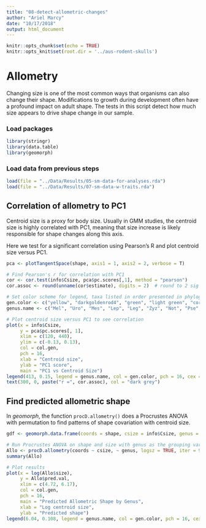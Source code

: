 ```yaml
---
title: "08-detect-allometric-changes"
author: "Ariel Marcy"
date: "10/17/2018"
output: html_document
---
```


```r
knitr::opts_chunk$set(echo = TRUE)
knitr::opts_knit$set(root.dir = '../aus-rodent-skulls')
```

# Allometry
Changing size is one of the most common ways that organisms can also change their shape. Modifications to growth during development often have a profound impact on adult shape. The tests in this script detect how much size appears to drive shape change in our sample. 

### Load packages
```r
library(stringr)
library(data.table)
library(geomorph)
```

### Load data from previous steps
```r
load(file = "../Data/Results/05-sm-data-for-analyses.rda")
load(file = "../Data/Results/07-sm-data-w-traits.rda")
```

## Correlation of allometry to PC1
Centroid size is a proxy for body size. Usually in GMM studies, the centroid size is highly correlated with PC1, meaning that size increase is likely responsible for shape changes along this axis.

Here we test for a significant correlation using Pearson's R and plot centroid size versus PC1.
```r
pca <- plotTangentSpace(shape, axis1 = 1, axis2 = 2, verbose = T)

# Find Pearson's r for correlation with PC1
cor <- cor.test(info$Csize, pca$pc.scores[,1], method = "pearson")
cor.assoc <- round(unname(cor$estimate), digits = 2)  # round to 2 sig figs

# Set color scheme for legend, taxa listed in order presented in phylogeny
gen.color <- c("yellow", "darkgoldenrod4", "green", "light green", "cornflowerblue", "light blue", "blue", "dark blue", "red", "orange", "magenta", "grey", "black")
genus.name <- c("Mel", "Uro", "Mes", "Lep", "Leg", "Zyz", "Not", "Pse", "Hyd", "Xer", "Pog", "Mus", "Rat")

# Plot centroid size versus PC1 to see correlation
plot(x = info$Csize, 
     y = pca$pc.scores[, 1], 
     xlim = c(120, 440), 
     ylim = c(-0.13, 0.13), 
     col = col.gen, 
     pch = 16, 
     xlab = "Centroid size", 
     ylab = "PC1 score", 
     main = "PC1 vs Centroid Size")
legend(413, 0.15, legend = genus.name, col = gen.color, pch = 16, cex = 0.78)
text(300, 0, paste("r =", cor.assoc), col = "dark grey")
```

## Find predicted allometric shape 
In _geomorph_, the function `procD.allometry()` does a Procrustes ANOVA with permutation to find patterns of shape covariation with centroid size. 
```r
gdf <- geomorph.data.frame(coords = shape, csize = info$Csize, genus = info$Genus)

# Run Procrustes ANOVA on shape and size with genus as the grouping variable
Allo <- procD.allometry(coords ~ csize, ~ genus, logsz = TRUE, iter = 999, RRPP = TRUE, print.progress = FALSE, data = gdf)
summary(Allo)

# Plot results
plot(x = log(Allo$size),
     y = Allo$pred.val, 
     xlim = c(4.72, 6.17), 
     col = col.gen, 
     pch = 16, 
     main = "Predicted Allometric Shape by Genus",
     xlab = "Log centroid size", 
     ylab = "Predicted shape")
legend(6.04, 0.108, legend = genus.name, col = gen.color, pch = 16, cex = 0.78)
```